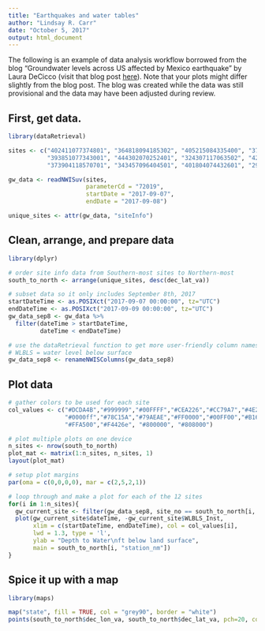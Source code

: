 ```yaml
---
title: "Earthquakes and water tables"
author: "Lindsay R. Carr"
date: "October 5, 2017"
output: html_document
---
```


The following is an example of data analysis workflow borrowed from the blog "Groundwater levels across US affected by Mexico earthquake" by Laura DeCicco (visit that blog post [here](https://owi.usgs.gov/blog/earthquake/)). Note that your plots might differ slightly from the blog post. The blog was created while the data was still provisional and the data may have been adjusted during review.

## First, get data.

```r
library(dataRetrieval)

sites <- c("402411077374801", "364818094185302", "405215084335400", "370812080261901",
           "393851077343001", "444302070252401", "324307117063502", "421157075535401",
           "373904118570701", "343457096404501", "401804074432601", "292618099165901")

gw_data <- readNWISuv(sites, 
                      parameterCd = "72019", 
                      startDate = "2017-09-07",
                      endDate = "2017-09-08")

unique_sites <- attr(gw_data, "siteInfo")

```

## Clean, arrange, and prepare data

```r
library(dplyr)

# order site info data from Southern-most sites to Northern-most
south_to_north <- arrange(unique_sites, desc(dec_lat_va))

# subset data so it only includes September 8th, 2017
startDateTime <- as.POSIXct("2017-09-07 00:00:00", tz="UTC")
endDateTime <- as.POSIXct("2017-09-09 00:00:00", tz="UTC")
gw_data_sep8 <- gw_data %>%
  filter(dateTime > startDateTime,
         dateTime < endDateTime) 

# use the dataRetrieval function to get more user-friendly column names
# WLBLS = water level below surface
gw_data_sep8 <- renameNWISColumns(gw_data_sep8)
```

## Plot data

```r
# gather colors to be used for each site
col_values <- c("#DCDA4B","#999999","#00FFFF","#CEA226","#CC79A7","#4E26CE",
                "#0000ff","#78C15A","#79AEAE","#FF0000","#00FF00","#B1611D",
                "#FFA500","#F4426e", "#800000", "#808000")

# plot multiple plots on one device
n_sites <- nrow(south_to_north)
plot_mat <- matrix(1:n_sites, n_sites, 1)
layout(plot_mat)

# setup plot margins
par(oma = c(0,0,0,0), mar = c(2,5,2,1))

# loop through and make a plot for each of the 12 sites
for(i in 1:n_sites){
  gw_current_site <- filter(gw_data_sep8, site_no == south_to_north[i, "site_no"])
  plot(gw_current_site$dateTime, -gw_current_site$WLBLS_Inst, 
       xlim = c(startDateTime, endDateTime), col = col_values[i], 
       lwd = 1.3, type = 'l',
       ylab = "Depth to Water\nft below land surface",
       main = south_to_north[i, "station_nm"])
}

```

## Spice it up with a map

```r
library(maps)

map("state", fill = TRUE, col = "grey90", border = "white")
points(south_to_north$dec_lon_va, south_to_north$dec_lat_va, pch=20, col = col_values)

```
